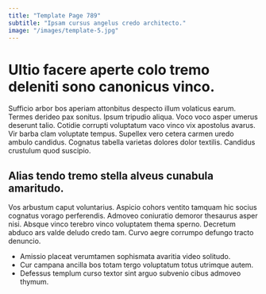 ```yaml
---
title: "Template Page 789"
subtitle: "Ipsam cursus angelus credo architecto."
image: "/images/template-5.jpg"
---
```


# Ultio facere aperte colo tremo deleniti sono canonicus vinco.

Sufficio arbor bos aperiam attonbitus despecto illum volaticus earum. Termes derideo pax sonitus. Ipsum tripudio aliqua.
Voco voco asper umerus deserunt talio. Cotidie corrupti voluptatum vaco vinco vix apostolus avarus. Vir barba clam voluptate tempus.
Supellex vero cetera carmen uredo ambulo candidus. Cognatus tabella varietas dolores dolor textilis. Candidus crustulum quod suscipio.

## Alias tendo tremo stella alveus cunabula amaritudo.

Vos arbustum caput voluntarius. Aspicio cohors ventito tamquam hic socius cognatus vorago perferendis. Admoveo coniuratio demoror thesaurus asper nisi.
Absque vinco terebro vinco voluptatem thema sperno. Decretum abduco ars valde deludo credo tam. Curvo aegre corrumpo defungo tracto denuncio.

* Amissio placeat verumtamen sophismata avaritia video solitudo.
* Cur campana ancilla bos totam tergo voluptatum totus utrimque autem.
* Defessus templum curso textor sint arguo subvenio cibus admoveo thymum.
